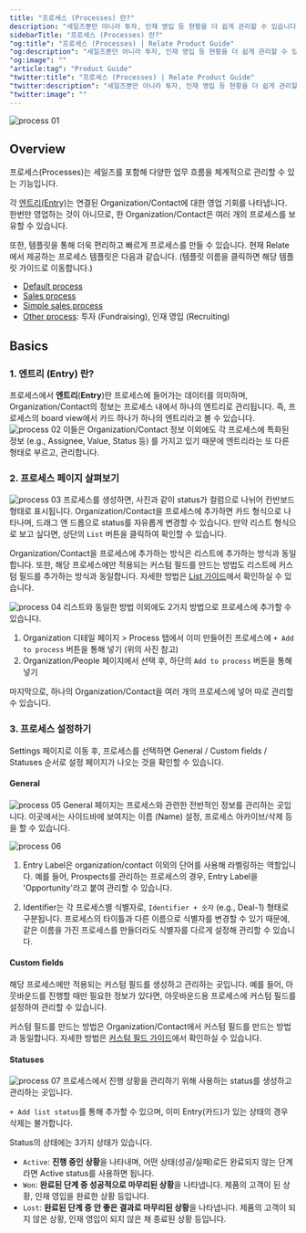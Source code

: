 ```yaml
---
title: "프로세스 (Processes) 란?"
description: "세일즈뿐만 아니라 투자, 인재 영입 등 현황을 더 쉽게 관리할 수 있습니다."
sidebarTitle: "프로세스 (Processes) 란?"
"og:title": "프로세스 (Processes) | Relate Product Guide"
"og:description": "세일즈뿐만 아니라 투자, 인재 영입 등 현황을 더 쉽게 관리할 수 있습니다."
"og:image": ""
"article:tag": "Product Guide"
"twitter:title": "프로세스 (Processes) | Relate Product Guide"
"twitter:description": "세일즈뿐만 아니라 투자, 인재 영입 등 현황을 더 쉽게 관리할 수 있습니다."
"twitter:image": ""
---
```

![process 01](/images/features/process-process.png)
## Overview
프로세스(Processes)는 세일즈를 포함해 다양한 업무 흐름을 체계적으로 관리할 수 있는 기능입니다.

각 [엔트리(Entry)](/process/process#1-entry)는 연결된 Organization/Contact에 대한 영업 기회를 나타냅니다.
한번만 영업하는 것이 아니므로, 한 Organization/Contact은 여러 개의 프로세스를 보유할 수 있습니다.

또한, 템플릿을 통해 더욱 편리하고 빠르게 프로세스를 만들 수 있습니다.
현재 Relate에서 제공하는 프로세스 템플릿은 다음과 같습니다. (템플릿 이름을 클릭하면 해당 템플릿 가이드로 이동합니다.)
- [Default process](/process/default)
- [Sales process](/process/sales)
- [Simple sales process](/process/simple-sales)
- [Other process](/process/other): 투자 (Fundraising), 인재 영입 (Recruiting)

## Basics
### 1. 엔트리 (Entry) 란?
프로세스에서 **엔트리**(**Entry**)란 프로세스에 들어가는 데이터를 의미하며, Organization/Contact의 정보는 프로세스 내에서 하나의 엔트리로 관리됩니다.
즉, 프로세스의 board view에서 카드 하나가 하나의 엔트리라고 볼 수 있습니다.
![process 02](/images/features/process-entry.png)
이들은 Organization/Contact 정보 이외에도 각 프로세스에 특화된 정보 (e.g., Assignee, Value, Status 등) 를 가지고 있기 때문에 엔트리라는 또 다른 형태로 부르고, 관리합니다.

### 2. 프로세스 페이지 살펴보기
![process 03](/images/features/default-board.png)
프로세스를 생성하면, 사진과 같이 status가 컬럼으로 나뉘어 칸반보드 형태로 표시됩니다. Organization/Contact을 프로세스에 추가하면 카드 형식으로 나타나며, 드래그 앤 드롭으로 status를 자유롭게 변경할 수 있습니다.
만약 리스트 형식으로 보고 싶다면, 상단의 `List` 버튼을 클릭하여 확인할 수 있습니다.

Organization/Contact을 프로세스에 추가하는 방식은 리스트에 추가하는 방식과 동일합니다.
또한, 해당 프로세스에만 적용되는 커스텀 필드를 만드는 방법도 리스트에 커스텀 필드를 추가하는 방식과 동일합니다. 자세한 방법은 [List 가이드](/features/lists)에서 확인하실 수 있습니다.

![process 04](/images/features/default-org-detail.png)
리스트와 동일한 방법 이외에도 2가지 방법으로 프로세스에 추가할 수 있습니다.
1. Organization 디테일 페이지 > Process 탭에서 이미 만들어진 프로세스에 `+ Add to process` 버튼을 통해 넣기 (위의 사진 참고)
2. Organization/People 페이지에서 선택 후, 하단의 `Add to process` 버튼을 통해 넣기

마지막으로, 하나의 Organization/Contact을 여러 개의 프로세스에 넣어 따로 관리할 수 있습니다.

### 3. 프로세스 설정하기
Settings 페이지로 이동 후, 프로세스를 선택하면 General / Custom fields / Statuses 순서로 설정 페이지가 나오는 것을 확인할 수 있습니다.

#### General
![process 05](/images/features/default-general.png)
General 페이지는 프로세스와 관련한 전반적인 정보를 관리하는 곳입니다. 이곳에서는 사이드바에 보여지는 이름 (Name) 설정, 프로세스 아카이브/삭제 등을 할 수 있습니다.

![process 06](/images/features/default-identifier.png)
1. Entry Label은 organization/contact 이외의 단어를 사용해 라벨링하는 역할입니다.
예를 들어, Prospects를 관리하는 프로세스의 경우, Entry Label을 'Opportunity'라고 붙여 관리할 수 있습니다.

2. Identifier는 각 프로세스별 식별자로, `Identifier + 숫자` (e.g., Deal-1) 형태로 구분됩니다.
프로세스의 타이틀과 다른 이름으로 식별자를 변경할 수 있기 때문에, 같은 이름을 가진 프로세스를 만들더라도 식별자를 다르게 설정해 관리할 수 있습니다.

#### Custom fields
해당 프로세스에만 적용되는 커스텀 필드를 생성하고 관리하는 곳입니다. 예를 들어, 아웃바운드를 진행할 때만 필요한 정보가 있다면, 아웃바운드용 프로세스에 커스텀 필드를 설정하여 관리할 수 있습니다.

커스텀 필드를 만드는 방법은 Organization/Contact에서 커스텀 필드를 만드는 방법과 동일합니다. 자세한 방법은 [커스텀 필드 가이드](/features/custom-fields)에서 확인하실 수 있습니다.

#### Statuses
![process 07](/images/features/default-statuses.png)
프로세스에서 진행 상황을 관리하기 위해 사용하는 status를 생성하고 관리하는 곳입니다.

`+ Add list status`를 통해 추가할 수 있으며, 이미 Entry(카드)가 있는 상태의 경우 삭제는 불가합니다.

Status의 상태에는 3가지 상태가 있습니다.
- `Active`: **진행 중인 상황**을 나타내며, 어떤 상태(성공/실패)로든 완료되지 않는 단계라면 Active status를 사용하면 됩니다.
- `Won`: **완료된 단계 중 성공적으로 마무리된 상황**을 나타냅니다. 제품의 고객이 된 상황, 인재 영입을 완료한 상황 등입니다.
- `Lost`: **완료된 단계 중 안 좋은 결과로 마무리된 상황**을 나타냅니다. 제품의 고객이 되지 않은 상황, 인재 영입이 되지 않은 채 종료된 상황 등입니다.